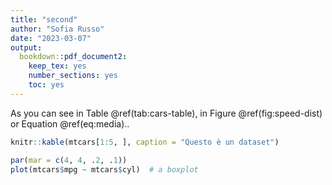 ```yaml
---
title: "second"
author: "Sofia Russo"
date: "2023-03-07"
output: 
  bookdown::pdf_document2:
    keep_tex: yes
    number_sections: yes
    toc: yes
---
```


As you can see in Table \@ref(tab:cars-table), in Figure \@ref(fig:speed-dist) or Equation \@ref(eq:media).. 


```r
knitr::kable(mtcars[1:5, ], caption = "Questo è un dataset")
```

```r
par(mar = c(4, 4, .2, .1))
plot(mtcars$mpg ~ mtcars$cyl)  # a boxplot
```

\begin{equation}
\bar{X} = \frac{\sum_{i=1}^n X_i}{n} (\#eq:media)
\end{equation}



